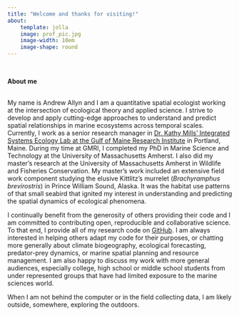 ```yaml
---
title: "Welcome and thanks for visiting!"
about:
    template: jolla
    image: prof_pic.jpg
    image-width: 10em
    image-shape: round
---
```

<br />
<p align="left"><strong>About me</strong><br />
<br />
<p align="left">
My name is Andrew Allyn and I am a quantitative spatial ecologist working at the intersection of ecological theory and applied science. I strive to develop and apply cutting-edge approaches to understand and predict spatial relationships in marine ecosystems across temporal scales. Currently, I work as a senior research manager in <a href="https://www.gmri.org/about-us/who-we-are/staff/kathy-mills-phd">Dr. Kathy Mills’ Integrated Systems Ecology Lab at the Gulf of Maine Research Institute</a> in Portland, Maine. During my time at GMRI, I completed my PhD in Marine Science and Technology at the University of Massachusetts Amherst. I also did my master's research at the University of Massachusetts Amherst in Wildlife and Fisheries Conservation. My master's work included an extensive field work component studying the elusive Kittlitz's murrelet (*Brachyramphus brevirostris*) in Prince William Sound, Alaska. It was the habitat use patterns of that small seabird that ignited my interest in understanding and predicting the spatial dynamics of ecological phenomena. 

I continually benefit from the generosity of others providing their code and I am committed to contributing open, reproducible and collaborative science. To that end, I provide all of my research code on <a href="https://github.com/aallyn">GitHub</a>. I am always interested in helping others adapt my code for their purposes, or chatting more generally about climate biogeography, ecological forecasting, predator-prey dynamics, or marine spatial planning and resource management. I am also happy to discuss my work with more general audiences, especially college, high school or middle school students from under represented groups that have had limited exposure to the marine sciences world. 

When I am not behind the computer or in the field collecting data, I am likely outside, somewhere, exploring the outdoors.</p>